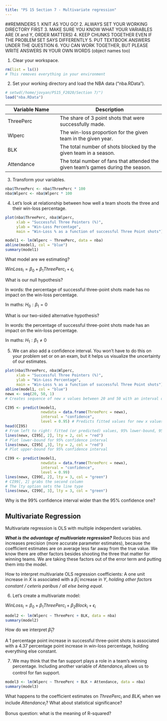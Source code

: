 ```yaml
---
title: "PS 15 Section 7 - Multivariate regression"
---
```


##REMINDERS
1. KNIT AS YOU GO!
2. ALWAYS SET YOUR WORKING DIRECTORY FIRST
3. MAKE SURE YOU KNOW WHAT YOUR VARIABLES ARE (X and Y, ORDER MATTERS)
4. KEEP CHUNKS TOGETHER EVEN IF THE PROBLEM SET SAYS DIFFERENTLY
5. PUT TEXTBOOK ANSWERS UNDER THE QUESTION
6. YOU CAN WORK TOGETHER, BUT PLEASE WRITE ANSWERS IN YOUR OWN WORDS (object names too)

1. Clear your workspace.
```r
rm(list = ls())
# This removes everything in your environment
```


2. Set your working directory and load the NBA data ("nba.RData").
```r
# setwd(/home/jovyan/PS15_F2020/Section 7/")
load("nba.RData")
```


Variable Name         | Description      
--------------------- | -----------------------------------------      
ThreePerc             |  The share of 3 point shots that were successfully made.      
Wlperc                |  The win-loss proportion for the given team in the given year.  
BLK                   | The total number of shots blocked by the given team in a season. 
Attendance            | The total number of fans that attended the given team's games during the season.  


3. Transform your variables.
```r
nba$ThreePerc <- nba$ThreePerc * 100
nba$Wlperc <- nba$Wlperc * 100
```


4. Let's look at relationship between how well a team shoots the three and their win-loss percentage.
```r
plot(nba$ThreePerc, nba$Wlperc,
     xlab = "Successful Three Pointers (%)", 
     ylab = "Win-Loss Percentage", 
     main = "Win-Loss % as a function of successful Three Point shots")

model1 <- lm(Wlperc ~ ThreePerc, data = nba) 
abline(model1, col = "blue") 
summary(model1) 
```

What model are we estimating?

$WinLoss_i = \beta_0 + \beta_1 ThreePerc_i + \epsilon_i$

What is our null hypothesis?

In words: the percentage of successful three-point shots made has no impact on the win-loss percentage.

In maths: $H_0: \beta_1 = 0$
  
What is our two-sided alternative hypothesis?

In words: the percentage of successful three-point shots made has an impact on the win-loss percentage.

In maths: $H_1: \beta_1 \neq 0$


5. We can also add a confidence interval. You won't have to do this on your problem set or on an exam, but it helps us visualize the uncertainty of our estimates.
```r
plot(nba$ThreePerc, nba$Wlperc, 
     xlab = "Successful Three Pointers (%)", 
     ylab = "Win-Loss Percentage", 
     main = "Win-Loss % as a function of successful Three Point shots")
abline(model1, col = "blue")
newx <- seq(20, 50, 1) 
# Creates sequence of new x values between 20 and 50 with an interval of 1 (Why are 20 & 50? Hint: use range(nba$ThreePerc) to check the range of this variable.)

CI95 <- predict(model1, 
                newdata = data.frame(ThreePerc = newx),
                interval = "confidence",
                level = 0.95) # Predicts fitted values for new x values
head(CI95)
# From left to right: fitted (or predicted) values, 95% lower-bound, 95% upper-bound
lines(newx, CI95[, 2], lty = 2, col = "red")
# Plot lower-bound for 95% confidence interval
lines(newx, CI95[ ,3], lty = 2, col = "red")
# Plot upper-bound for 95% confidence interval

CI99 <- predict(model1, 
                newdata = data.frame(ThreePerc = newx),
                interval = "confidence", 
                level = 0.99)
lines(newx, CI99[, 2], lty = 3, col = "green")
# CI99[, 2] grabs the second column
# The lty option sets the line type
lines(newx, CI99[, 3], lty = 3, col = "green")
```
  
Why is the 99% confidence interval wider than the 95% confidence one?


## Multivariate Regression  
Multivariate regression is OLS with multiple independent variables.

***What is the advantage of multivariate regression?***
Reduces bias and increases precision (more accurate parameter estimates), because the coefficient estimates are on average less far away from the true value. We know there are other factors besides shooting the three that matter for winning teams. We are taking these factors out of the error term and putting them into the model. 

How to interpret multivariate OLS regression coefficients: A one unit increase in $X$ is associated with a $\hat{\beta}_1$ increase in $Y$, *holding other factors constant / ceteris paribus / all else being equal*.


6. Let's create a multivariate model:

$WinLoss_i = \beta_0 + \beta_1 ThreePerc_i + \beta_2 Block_i + \epsilon_i$

```r
model2 <- lm(Wlperc ~ ThreePerc + BLK, data = nba)
summary(model2)
```

How do we interpret $\hat{\beta}_1$?

A 1 percentage point increase in successful three-point shots is associated with a 4.37 percentage point increase in win-loss percentage, holding everything else constant.


7. We may think that the fan support plays a role in a team's winning percentage. Including another variable of $Attendance_i$ allows us to control for fan support. 
```r
model3 <- lm(Wlperc ~ ThreePerc + BLK + Attendance, data = nba)
summary(model3)
```

What happens to the coefficient estimates on $ThreePerc_i$ and $BLK_i$ when we include $Attendance_i$? What about statistical significance?

Bonus question: what is the meaning of R-squared?
